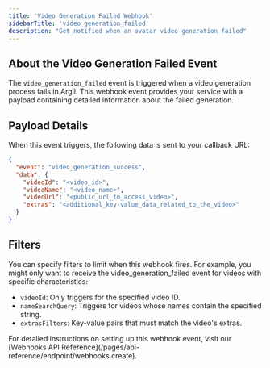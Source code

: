 ```yaml
---
title: 'Video Generation Failed Webhook'
sidebarTitle: 'video_generation_failed'
description: "Get notified when an avatar video generation failed"
---
```


## About the Video Generation Failed Event

The `video_generation_failed` event is triggered when a video generation process fails in Argil. This webhook event provides your service with a payload containing detailed information about the failed generation.

## Payload Details

When this event triggers, the following data is sent to your callback URL:

```json
{
  "event": "video_generation_success",
  "data": {
    "videoId": "<video_id>",
    "videoName": "<video_name>",
    "videoUrl": "<public_url_to_access_video>",
    "extras": "<additional_key-value_data_related_to_the_video>"
  }
}
```

## Filters

You can specify filters to limit when this webhook fires. For example, you might only want to receive the video_generation_failed event for videos with specific characteristics:

- `videoId`: Only triggers for the specified video ID.
- `nameSearchQuery`: Triggers for videos whose names contain the specified string.
- `extrasFilters`: Key-value pairs that must match the video's extras.

<Note>
  For detailed instructions on setting up this webhook event, visit our [Webhooks API Reference](/pages/api-reference/endpoint/webhooks.create).
</Note>

